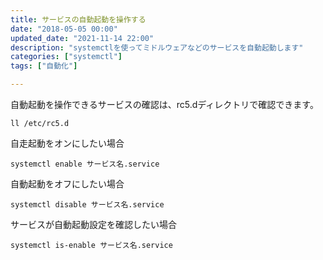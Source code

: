 ```yaml
---
title: サービスの自動起動を操作する
date: "2018-05-05 00:00"
updated_date: "2021-11-14 22:00"
description: "systemctlを使ってミドルウェアなどのサービスを自動起動します"
categories: ["systemctl"]
tags: ["自動化"]

---
```

自動起動を操作できるサービスの確認は、rc5.dディレクトリで確認できます。

```
ll /etc/rc5.d
```

自走起動をオンにしたい場合

```
systemctl enable サービス名.service
```

自動起動をオフにしたい場合

```
systemctl disable サービス名.service
```

サービスが自動起動設定を確認したい場合

```
systemctl is-enable サービス名.service
```